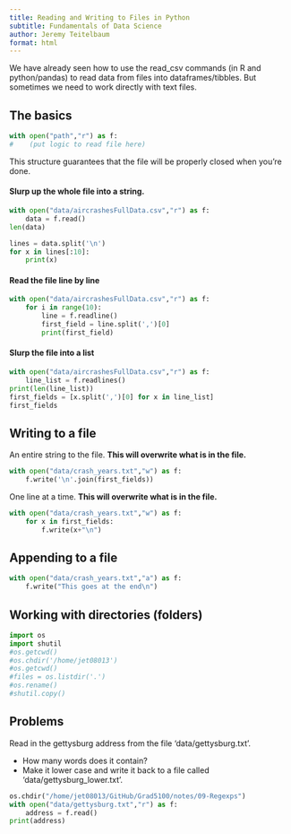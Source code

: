 ```yaml
---
title: Reading and Writing to Files in Python
subtitle: Fundamentals of Data Science
author: Jeremy Teitelbaum
format: html
---
```


We have already seen how to use the read_csv commands (in R and python/pandas) to read data from files into dataframes/tibbles.  But sometimes
we need to work directly with text files. 

## The basics

```python
with open("path","r") as f:
#    (put logic to read file here)
```

This structure guarantees that the file will be properly closed when you're done. 

#### Slurp up the whole file into a string.

```python
with open("data/aircrashesFullData.csv","r") as f:
    data = f.read()
len(data)
```

```python
lines = data.split('\n')
for x in lines[:10]:
    print(x)
```

#### Read the file line by line

```python
with open("data/aircrashesFullData.csv","r") as f:
    for i in range(10):
        line = f.readline()
        first_field = line.split(',')[0]
        print(first_field)
```

#### Slurp the file into a list

```python
with open("data/aircrashesFullData.csv","r") as f:
    line_list = f.readlines()
print(len(line_list))
first_fields = [x.split(',')[0] for x in line_list]
first_fields
```

## Writing to a file

An entire string to the file. **This will overwrite what is in the file.**

```python
with open("data/crash_years.txt","w") as f:
    f.write('\n'.join(first_fields))
```

One line at a time.
**This will overwrite what is in the file.**

```python
with open("data/crash_years.txt","w") as f:
    for x in first_fields:
        f.write(x+"\n")
```

## Appending to a file

```python
with open("data/crash_years.txt","a") as f:
    f.write("This goes at the end\n")
```


## Working with directories (folders)

```python
import os
import shutil
#os.getcwd()
#os.chdir('/home/jet08013')
#os.getcwd()
#files = os.listdir('.')
#os.rename()
#shutil.copy()

```

## Problems

Read in the gettysburg address from the file 'data/gettysburg.txt'.

- How many words does it contain?
- Make it lower case and write it back to a file called 'data/gettysburg_lower.txt'.


```python
os.chdir("/home/jet08013/GitHub/Grad5100/notes/09-Regexps")
with open("data/gettysburg.txt","r") as f:
    address = f.read()
print(address)
```
